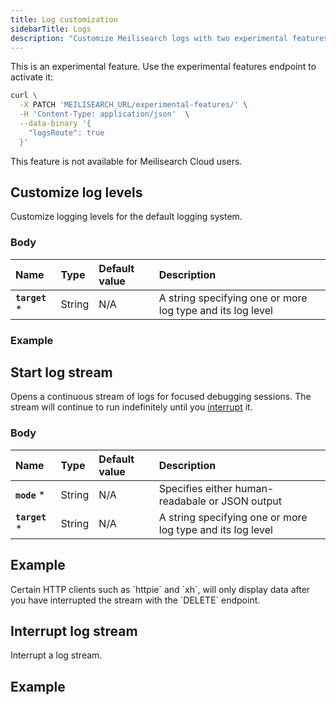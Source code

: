 ```yaml
---
title: Log customization
sidebarTitle: Logs
description: "Customize Meilisearch logs with two experimental features: --experimental-logs-mode and --experimental-enable-logs-route."
---
```




<Note>
This is an experimental feature. Use the experimental features endpoint to activate it:

```sh
curl \
  -X PATCH 'MEILISEARCH_URL/experimental-features/' \
  -H 'Content-Type: application/json'  \
  --data-binary '{
    "logsRoute": true
  }'
```

This feature is not available for Meilisearch Cloud users.
</Note>

## Customize log levels

<RouteHighlighter method="POST" path="/logs/stderr" />

Customize logging levels for the default logging system.

### Body

| Name                              | Type   | Default value | Description                                                                                                                                     |
| :-------------------------------- | :----- | :------------ | :---------------------------------------------------------------------------------------------------------------------------------------------- |
| **`target`** *       | String  | N/A           | A string specifying one or more log type and its log level                                                                              |

### Example

<CodeSamplesExperimentalPostLogsStderr1 />

## Start log stream

<RouteHighlighter method="POST" path="/logs/stream" />

Opens a continuous stream of logs for focused debugging sessions. The stream will continue to run indefinitely until you [interrupt](#interrupt-log-stream) it.

### Body

| Name                              | Type   | Default value | Description                                                                                                                                     |
| :-------------------------------- | :----- | :------------ | :---------------------------------------------------------------------------------------------------------------------------------------------- |
| **`mode`** *       | String  | N/A           | Specifies either human-readabale or JSON output                                                                              |
| **`target`** *       | String  | N/A           | A string specifying one or more log type and its log level                                                                              |

## Example

<CodeSamplesExperimentalPostLogsStream1 />

<Warning>
Certain HTTP clients such as `httpie` and `xh`, will only display data after you have interrupted the stream with the `DELETE` endpoint.
</Warning>

## Interrupt log stream

<RouteHighlighter method="DELETE" path="/logs/stream" />

Interrupt a log stream.

## Example

<CodeSamplesExperimentalDeleteLogsStream1 />
